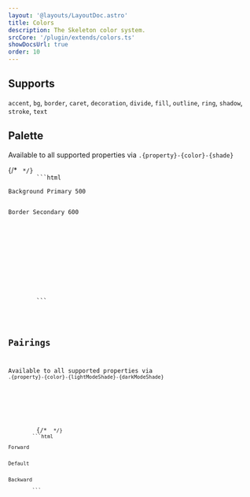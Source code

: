 ```yaml
---
layout: '@layouts/LayoutDoc.astro'
title: Colors
description: The Skeleton color system.
srcCore: '/plugin/extends/colors.ts'
showDocsUrl: true
order: 10
---
```




## Supports

`accent`, `bg`, `border`, `caret`, `decoration`, `divide`, `fill`, `outline`, `ring`, `shadow`, `stroke`, `text`

## Palette

Available to all supported properties via `.{property}-{color}-{shade}`

<Preview client:load>
	<Fragment slot="preview">
		<ExampleColors />
	</Fragment>
	<Fragment slot="code">
		{/* <Code code={ExampleColorsRaw} lang="astro" /> */}
		```html
		<div class="bg-primary-500">Background Primary 500</div>
		<div class="border border-secondary-600">Border Secondary 600</div>
		<svg class="fill-surface-950">Fill Surface 950</svg>
		```
	</Fragment>
</Preview>

## Pairings

Available to all supported properties via `.{property}-{color}-{lightModeShade}-{darkModeShade}`

<Preview client:load>
	<Fragment slot="preview">
		<ExamplePairings />
	</Fragment>
	<Fragment slot="code">
		{/* <Code code={ExamplePairingsRaw} lang="astro" /> */}
		```html
		<div class="bg-primary-100-900">Forward</div>
		<div class="bg-primary-500">Default</div>
		<div class="bg-primary-900-100">Backward</div>
		```
	</Fragment>
</Preview>
